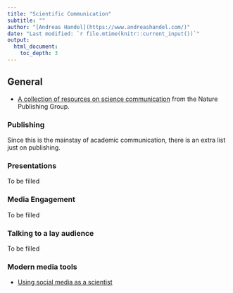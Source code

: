 ```yaml
---
title: "Scientific Communication"
subtitle: ""
author: "[Andreas Handel](https://www.andreashandel.com/)"
date: "Last modified: `r file.mtime(knitr::current_input())`"
output: 
  html_document:
    toc_depth: 3
---
```





## General

- [A collection of resources on science communication](http://www.nature.com/scitable/topic/scientific-communication-14121566) from the Nature Publishing Group.


### Publishing

Since this is the mainstay of academic communication, there is an extra list just on publishing.


### Presentations

To be filled


### Media Engagement

To be filled


### Talking to a lay audience

To be filled


### Modern media tools

- [Using social media as a scientist](http://www.fromthelabbench.com/from-the-lab-bench-science-blog/2016/8/4/how-i-use-social-media-as-a-scientist)

